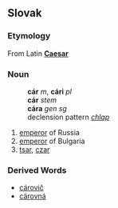 == Slovak ==
=== Etymology ===
From Latin '''[[Caesar]]'''
=== Noun ===
:'''cár''' ''m'', '''cári''' ''pl''
:'''cár''' ''stem''
:'''cára''' ''gen sg''
:declension pattern ''[[Slovak declension pattern chlap|chlap]]''
# [[emperor]] of Russia
# [[emperor]] of Bulgaria
# [[tsar]], [[czar]]
=== Derived Words ===
* [[cárovič]]
* [[cárovná]]